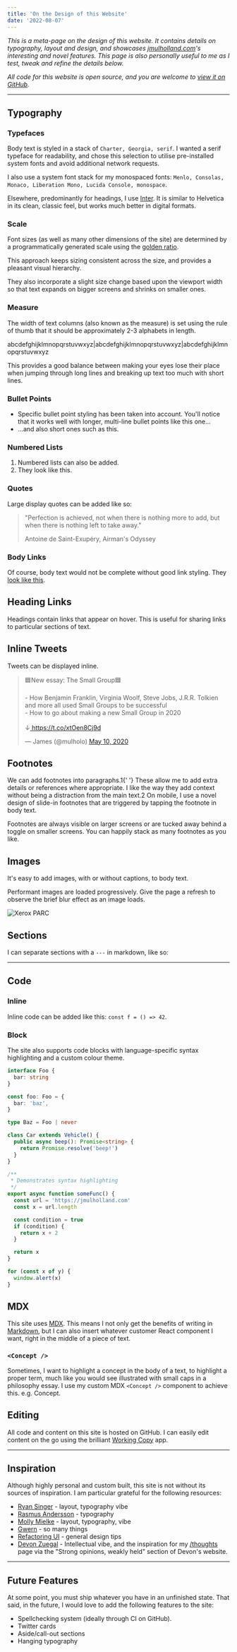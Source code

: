 ```yaml
---
title: 'On the Design of this Website'
date: '2022-08-07'
---
```



_This is a meta-page on the design of this website. It contains
details on typography, layout and design, and showcases
[jmulholland.com](/)'s interesting and novel features. This page is
also personally useful to me as I test, tweak and refine the details
below._

_All code for this website is open source, and you are welcome to
[view it on GitHub](https://github.com/mulholo/jmulholland-dot-com)._

---

## Typography

### Typefaces

Body text is styled in a stack of `Charter, Georgia, serif`. I wanted
a serif typeface for readability, and chose this selection to utilise
pre-installed system fonts and avoid additional network requests.

I also use a system font stack for my monospaced fonts:
`Menlo, Consolas, Monaco, Liberation Mono, Lucida Console, monospace`.

Elsewhere, predominantly for headings, I use
[Inter](https://rsms.me/inter/). It is similar to Helvetica in its
clean, classic feel, but works much better in digital formats.

### Scale

Font sizes (as well as many other dimensions of the site) are
determined by a programmatically generated scale using the
[golden ratio](https://en.wikipedia.org/wiki/Golden_ratio).

This approach keeps sizing consistent across the size, and provides a
pleasant visual hierarchy.

They also incorporate a slight size change based upon the viewport
width so that text expands on bigger screens and shrinks on smaller
ones.

### Measure

The width of text columns (also known as the measure) is set using the
rule of thumb that it should be approximately 2-3 alphabets in length.

abcdefghijklmnopqrstuvwxyz|abcdefghijklmnopqrstuvwxyz|abcdefghijklmnopqrstuvwxyz

This provides a good balance between making your eyes lose their place
when jumping through long lines and breaking up text too much with
short lines.

### Bullet Points

- Specific bullet point styling has been taken into account. You'll
  notice that it works well with longer, multi-line bullet points like
  this one...
- ...and also short ones such as this.

### Numbered Lists

1. Numbered lists can also be added.
2. They look like this.

### Quotes

Large display quotes can be added like so:

> "Perfection is achieved, not when there is nothing more to add, but
> when there is nothing left to take away."
>
> <footer>Antoine de Saint-Exupéry, Airman's Odyssey</footer>

### Body Links

Of course, body text would not be complete without good link styling.
They [look like this](/design).

## Heading Links

Headings contain links that appear on hover. This is useful for
sharing links to particular sections of text.

## Inline Tweets

Tweets can be displayed inline.

<blockquote class='twitter-tweet' data-lang='en' data-dnt='true'>
  <p lang='en' dir='ltr'>
    🟦New essay: The Small Group🟦
    <br />
    <br />- How Benjamin Franklin, Virginia Woolf, Steve Jobs, J.R.R.
    Tolkien and more all used Small Groups to be successful
    <br />- How to go about making a new Small Group in 2020
    <br />
    <br />↓<a href='https://t.co/xtOen8Cj9d'>
      https://t.co/xtOen8Cj9d
    </a>
  </p>
  &mdash; James (@mulholo) <a href='https://twitter.com/mulholo/status/1259449311118725120?ref_src=twsrc%5Etfw'>May 10, 2020</a>
</blockquote>

## Footnotes

<FootnoteParagraphWrapper>
  <p>
    We can add footnotes into paragraphs.<FootnoteN>1</FootnoteN>{' '}
    These allow me to add extra details or references where
    appropriate. I like the way they add context without being a
    distraction from the main text.<FootnoteN>2</FootnoteN> On mobile,
    I use a novel design of slide-in footnotes that are triggered by
    tapping the footnote in body text.
  </p>
  <FootnoteStack>
    <Footnote n={1}>
      Footnotes are always visible on larger screens or are tucked
      away behind a toggle on smaller screens.
    </Footnote>
    <Footnote n={2}>
      You can happily stack as many footnotes as you like.
    </Footnote>
  </FootnoteStack>
</FootnoteParagraphWrapper>

## Images

It's easy to add images, with or without captions, to body text.

Performant images are loaded progressively. Give the page a refresh to
observe the brief blur effect as an image loads.

![Xerox PARC](./parc.jpg)

## Sections

I can separate sections with a `---` in markdown, like so:

---

## Code

### Inline

Inline code can be added like this: `const f = () => 42`.

### Block

The site also supports code blocks with language-specific syntax
highlighting and a custom colour theme.

```ts
interface Foo {
  bar: string
}

const foo: Foo = {
  bar: 'baz',
}

type Baz = Foo | never

class Car extends Vehicle() {
  public async beep(): Promise<string> {
    return Promise.resolve('beep!')
  }
}

/**
 * Demonstrates syntax highlighting
 */
export async function someFunc() {
  const url = 'https://jmulholland.com'
  const x = url.length

  const condition = true
  if (condition) {
    return x + 2
  }

  return x
}

for (const x of y) {
  window.alert(x)
}
```

## MDX

This site uses [MDX](https://mdxjs.com/). This means I not only get
the benefits of writing in
[Markdown](https://daringfireball.net/projects/markdown/), but I can
also insert whatever customer React component I want, right in the
middle of a piece of text.

### `<Concept />`

Sometimes, I want to highlight a concept in the body of a text, to
highlight a proper term, much like you would see illustrated with
small caps in a philosophy essay. I use my custom MDX `<Concept />`
component to achieve this. e.g. <Concept>Concept</Concept>.

## Editing

All code and content on this site is hosted on GitHub. I can easily
edit content on the go using the brilliant
[Working Copy](https://workingcopy.app/) app.

---

## Inspiration

Although highly personal and custom built, this site is not without
its sources of inspiration. I am particular grateful for the following
resources:

- [Ryan Singer](https://feltpresence.com/) - layout, typography vibe
- [Rasmus Andersson](https://rsms.me/) - typography
- [Molly Mielke](https://www.mollymielke.com/) - layout, typography,
  vibe
- [Gwern](https://gwern.net/) - so many things
- [Refactoring UI](https://www.refactoringui.com/) - general design
  tips
- [Devon Zuegal](https://devonzuegel.com/page/about-me) - Intellectual
  vibe, and the inspiration for my [/thoughts](/thoughts) page via the
  "Strong opinions, weakly held" section of Devon's website.

---

## Future Features

At some point, you must ship whatever you have in an unfinished state.
That said, in the future, I would love to add the following features
to the site:

- Spellchecking system (ideally through CI on GitHub).
- Twitter cards
- Aside/call-out sections
- Hanging typography

